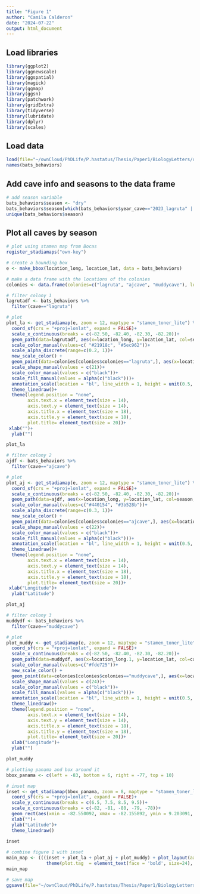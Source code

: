```yaml
---
title: "Figure 1"
author: "Camila Calderon"
date: "2024-07-22"
output: html_document
---
```


## Load libraries

```r
library(ggplot2)
library(ggnewscale) 
library(ggspatial)
library(magick)
library(ggmap)
library(ggsn)
library(patchwork) 
library(gridExtra)
library(tidyverse)
library(lubridate)
library(dplyr)
library(scales)
```

## Load data

```r
load(file="~/ownCloud/PhDLife/P.hastatus/Thesis/Paper1/BiologyLetters/data/Phyllostomus_HMMbehaviors.RData")
names(bats_behaviors)
```

## Add cave info and seasons to the data frame

```r
# add season variable
bats_behaviors$season <- "dry" 
bats_behaviors$season[which(bats_behaviors$year_cave=="2023_lagruta" | bats_behaviors$year_cave=="2023_ajcave"| bats_behaviors$year_cave== "2021_lagruta")] <- "wet"
unique(bats_behaviors$season)
```

## Plot all caves by season

```r
# plot using stamen map from Bocas
register_stadiamaps("own-key") 

# create a bounding box
e <- make_bbox(location_long, location_lat, data = bats_behaviors)

# make a data frame with the locations of the colonies
colonies <- data.frame(colonies=c("lagruta", "ajcave", "muddycave"), location_lat=c( 9.396448,9.440312, 9.387233), location_long=c(-82.271541, -82.274955, -82.264753))

# filter colony 1
lagrutadf <- bats_behaviors %>%
  filter(cave=="lagruta")

# plot
plot_la <- get_stadiamap(e, zoom = 12, maptype = "stamen_toner_lite") %>% ggmap()+
  coord_sf(crs = "+proj=lonlat", expand = FALSE)+
  scale_x_continuous(breaks = c(-82.50, -82.40, -82.30, -82.20))+
  geom_path(data=lagrutadf, aes(x=location_long, y=location_lat, col=season, linetype=season, alpha=season, group=ID_batday), size=2)+
  scale_color_manual(values=c( "#21918c", "#5ec962"))+
  scale_alpha_discrete(range=c(0.2, 1))+
  new_scale_color() +
  geom_point(data=colonies[colonies$colonies=="lagruta",], aes(x=location_long, y=location_lat, shape=colonies, size=5, fill=colonies, color=colonies))+
  scale_shape_manual(values = c(21))+
  scale_color_manual(values = c("black"))+
  scale_fill_manual(values = alpha(c("black")))+
  annotation_scale(location = "bl", line_width = 1, height = unit(0.5, "cm"), pad_x= unit(0.5, "cm"), pad_y= unit(0.5, "cm"), text_cex = 2)+
  theme_linedraw()+
  theme(legend.position = "none", 
        axis.text.x = element_text(size = 14),
        axis.text.y = element_text(size = 14),
        axis.title.x = element_text(size = 18),
        axis.title.y = element_text(size = 18), 
        plot.title= element_text(size = 20))+
 xlab("")+
  ylab("")

plot_la

# filter colony 2
ajdf <- bats_behaviors %>%
  filter(cave=="ajcave")

# plot
plot_aj <- get_stadiamap(e, zoom = 12, maptype = "stamen_toner_lite") %>% ggmap()+
  coord_sf(crs = "+proj=lonlat", expand = FALSE)+
  scale_x_continuous(breaks = c(-82.50, -82.40, -82.30, -82.20))+
  geom_path(data=ajdf, aes(x=location_long, y=location_lat, col=season, linetype=season, alpha=season, group=ID_batday), size=2)+
  scale_color_manual(values=c("#440154", "#3b528b"))+
  scale_alpha_discrete(range=c(0.3, 1))+
  new_scale_color() +
  geom_point(data=colonies[colonies$colonies=="ajcave",], aes(x=location_long, y=location_lat, shape=colonies, size=5, fill=colonies, color=colonies))+
  scale_shape_manual(values = c(22))+
  scale_color_manual(values = c("black"))+
  scale_fill_manual(values = alpha(c("black")))+
  annotation_scale(location = "bl", line_width = 1, height = unit(0.5, "cm"), pad_x= unit(0.5, "cm"), pad_y= unit(0.5, "cm"), text_cex = 2)+
  theme_linedraw()+
  theme(legend.position = "none", 
        axis.text.x = element_text(size = 14),
        axis.text.y = element_text(size = 14),
        axis.title.x = element_text(size = 18),
        axis.title.y = element_text(size = 18), 
        plot.title= element_text(size = 20))+
 xlab("Longitude")+
  ylab("Latitude")

plot_aj

# filter colony 3
muddydf <- bats_behaviors %>%
  filter(cave=="muddycave")

# plot
plot_muddy <- get_stadiamap(e, zoom = 12, maptype = "stamen_toner_lite") %>% ggmap()+
  coord_sf(crs = "+proj=lonlat", expand = FALSE)+
  scale_x_continuous(breaks = c(-82.50, -82.40, -82.30, -82.20))+
  geom_path(data=muddydf, aes(x=location_long.1, y=location_lat, col=cave, linetype=season, group=ID_batday), size=2)+
  scale_color_manual(values=c("#fde725"))+
  new_scale_color() +
  geom_point(data=colonies[colonies$colonies=="muddycave",], aes(x=location_long, y=location_lat, shape=colonies, size=5, fill=colonies, color=colonies))+
  scale_shape_manual(values = c(24))+
  scale_color_manual(values = c("black"))+
  scale_fill_manual(values = alpha(c("black")))+
  annotation_scale(location = "bl", line_width = 1, height = unit(0.5, "cm"), pad_x= unit(0.5, "cm"), pad_y= unit(0.5, "cm"), text_cex = 2)+
  theme_linedraw()+
  theme(legend.position = "none", 
        axis.text.x = element_text(size = 14),
        axis.text.y = element_text(size = 14),
        axis.title.x = element_text(size = 18),
        axis.title.y = element_text(size = 18), 
        plot.title= element_text(size = 20))+
  xlab("Longitude")+
  ylab("")

plot_muddy

# plotting panama and box around it
bbox_panama <- c(left = -83, bottom = 6, right = -77, top = 10)

# inset map
inset <- get_stadiamap(bbox_panama, zoom = 8, maptype = "stamen_toner_lite") %>% ggmap()+ 
  coord_sf(crs = "+proj=lonlat", expand = FALSE)+
  scale_y_continuous(breaks = c(6.5, 7.5, 8.5, 9.5))+
  scale_x_continuous(breaks = c(-82, -81, -80, -79, -78))+
  geom_rect(aes(xmin = -82.550092, xmax = -82.155892, ymin = 9.203091, ymax = 9.478718), color = "red", fill = NA)+
  xlab("")+
  ylab("Latitude")+
  theme_linedraw()
    
inset

# combine figure 1 with inset
main_map <- (((inset + plot_la + plot_aj + plot_muddy) + plot_layout(axes = "collect"))+ plot_annotation(tag_levels = "A") & 
               theme(plot.tag  = element_text(face = 'bold', size=24), axis.title = element_text(face = 'bold', size=24), axis.title.x = element_text(size = 24), axis.title.y=element_text(size=24), axis.text.y = element_text(size=18), axis.text.x = element_text(size=18)))
main_map

# save map
ggsave(file="~/ownCloud/PhDLife/P.hastatus/Thesis/Paper1/BiologyLetters/figures/Fig1.pdf", width=20, height = 15, dpi=300)
```